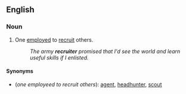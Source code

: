 ==English==

===Noun===
{{en-noun}}

# One [[employ]]ed to [[recruit]] others.
#:''The army '''recruiter''' promised that I'd see the world and learn useful skills if I enlisted.''

====Synonyms====
*(''one employeed to recruit others''): [[agent]], [[headhunter]], [[scout]]